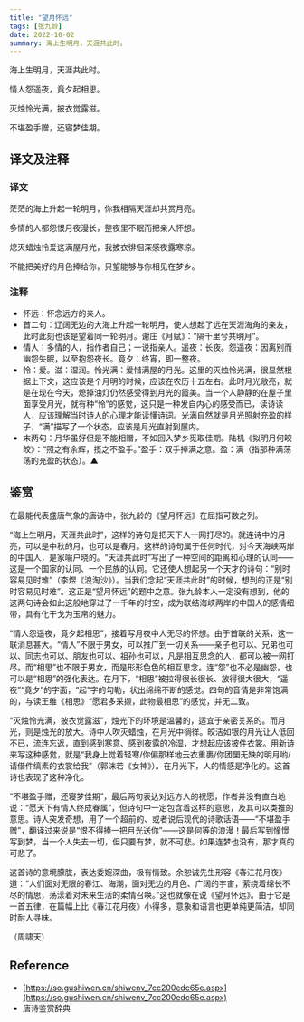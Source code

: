 ```yaml
---
title: "望月怀远"
tags: [张九龄]
date: 2022-10-02
summary: 海上生明月，天涯共此时。
---
```


海上生明月，天涯共此时。

情人怨遥夜，竟夕起相思。

灭烛怜光满，披衣觉露滋。

不堪盈手赠，还寝梦佳期。

## 译文及注释

### 译文

茫茫的海上升起一轮明月，你我相隔天涯却共赏月亮。

多情的人都怨恨月夜漫长，整夜里不眠而把亲人怀想。

熄灭蜡烛怜爱这满屋月光，我披衣徘徊深感夜露寒凉。

不能把美好的月色捧给你，只望能够与你相见在梦乡。

### 注释

- 怀远：怀念远方的亲人。
- 首二句：辽阔无边的大海上升起一轮明月，使人想起了远在天涯海角的亲友，此时此刻也该是望着同一轮明月。谢庄《月赋》：“隔千里兮共明月”。
- 情人：多情的人，指作者自己；一说指亲人。遥夜：长夜。怨遥夜：因离别而幽怨失眠，以至抱怨夜长。竟夕：终宵，即一整夜。
- 怜：爱。滋：湿润。怜光满：爱惜满屋的月光。这里的灭烛怜光满，很显然根据上下文，这应该是个月明的时候，应该在农历十五左右。此时月光敞亮，就是在现在今天，熄掉油灯仍然感受得到月光的霞美。当一个人静静的在屋子里面享受月光，就有种“怜”的感觉，这只是一种发自内心的感受而已，读诗读人，应该理解当时诗人的心理才能读懂诗词。光满自然就是月光照射充盈的样子，“满”描写了一个状态，应该是月光直射到屋内。
- 末两句：月华虽好但是不能相赠，不如回入梦乡觅取佳期。陆机《拟明月何皎皎》：“照之有余辉，揽之不盈手。”盈手：双手捧满之意。盈：满（指那种满荡荡的充盈的状态）。▲

## 鉴赏

在最能代表盛唐气象的唐诗中，张九龄的《望月怀远》在屈指可数之列。

“海上生明月，天涯共此时”，这样的诗句是把天下人一网打尽的。就连诗中的月亮，可以是中秋的月，也可以是春月。这样的诗句属于任何时代，对今天海峡两岸的中国人，是家喻户晓的。“天涯共此时”写出了一种空间的距离和心理的认同——这是一个国家的认同、一个民族的认同。它还使人想起另一个天才的诗句：“别时容易见时难”（李煜《浪淘沙》）。当我们念起“天涯共此时”的时候，想到的正是“别时容易见时难”。这正是“望月怀远”的题中之意。张九龄本人一定没有想到，他的这两句诗会如此这般地穿过了一千年的时空，成为联结海峡两岸的中国人的感情纽带，具有化干戈为玉帛的魅力。

“情人怨遥夜，竟夕起相思”，接着写月夜中人无尽的怀想。由于首联的关系，这一联消息甚大。“情人”不限于男女，可以推广到一切关系——亲子也可以、兄弟也可以、同志也可以、朋友也可以、祖孙也可以，凡是相互思念的人，都可以被一网打尽。而“相思”也不限于男女，而是形形色色的相互思念。连“怨”也不必是幽怨，也可以是“相思”的强化表达。在月下，“相思”被拉得很长很长、放得很大很大，“遥夜”“竟夕”的字面，“起”字的勾勒，状出绵绵不断的感觉。四句的音情是非常饱满的，与读王维《相思》“愿君多采撷，此物最相思”的感觉，并无二致。

“灭烛怜光满，披衣觉露滋”，烛光下的环境是温馨的，适宜于亲密关系的。而月光，则是烛光的放大。诗中人吹灭蜡烛，在月光中徜徉。皎洁如银的月光让人低回不已，流连忘返，直到感到寒意、感到夜露的冷湿，才想起应该披件衣裳。用新诗来写这种感觉，就是“我身上觉着轻寒/你偏那样地云衣重裹/你团圞无缺的明月哟/请借件缟素的衣裳给我”（郭沫若《女神》）。在月光下，人的情感是净化的。这首诗也表现了这种净化。

“不堪盈手赠，还寝梦佳期”，最后两句表达对远方人的祝愿，作者并没有直白地说：“愿天下有情人终成眷属”，但诗句中一定包含着这样的意思，及其可以类推的意思。诗人突发奇想，用了一个超前的、或者说后现代的诗歌话语——“不堪盈手赠”，翻译过来说是“恨不得捧一把月光送你”——这是何等的浪漫！最后写到憧憬写到梦，当一个人失去一切，但只要有梦，就不可悲。如果连梦也没有，那才真的可悲了。

这首诗的意境朦胧，表达委婉深曲，极有情致。余恕诚先生形容《春江花月夜》道：“人们面对无限的春江、海潮，面对无边的月色、广阔的宇宙，萦绕着绵长不尽的情思，荡漾着对未来生活的柔情召唤。”这也就像在说《望月怀远》。由于它是一首五律，在篇幅上比《春江花月夜》小得多，意象和语言也更单纯更简洁，却同时耐人寻味。

（周啸天）　　

## Reference

- [https://so.gushiwen.cn/shiwenv_7cc200edc65e.aspx](https://so.gushiwen.cn/shiwenv_7cc200edc65e.aspx)
- 唐诗鉴赏辞典
